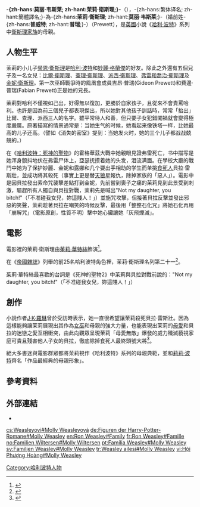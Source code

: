 {{in-universe|time=2014-09-25T05:48:56+00:00}}
{{noteTA
|T=zh-hans:莫丽·韦斯莱; zh-hant:茉莉·衛斯理;
|G1=哈利波特
}}

{{哈利·波特人物|
image= [[File:Molly_weasley_hppoa.jpg|200px]]<br><small>[[茱莉·華特絲|茱莉·華特絲]]在《{{哈利波特1}}》饰演茉莉·衛斯理</small>|
bgcolor=Red|
fgcolor=#000|
名字=-{莫丽·韦斯莱}-<br>-{茉莉·衛斯理}-|
gender=[[女性|女性]]|
hair=紅色|
eyes=咖啡色|
house=[[葛來分多|葛來分多]]|
blood=純血|
loyalty=[[鳳凰會|鳳凰會]]|
portrayer=[[茱莉·華特絲|茱莉·華特絲]]|
voice ={{flagicon|ROC}}[[呂佩玉|呂佩玉]]（[[國语|國语]][[配音|配音]]）<br/>{{flagicon|CHN}}[[俞红|俞红]]→[[王建新|王建新]]→[[章海红|章海红]]（[[官话|官话]][[配音|配音]]）|
appearance=《{{哈利波特1}}》
}}

'''-{zh-hans:莫丽·韦斯莱; zh-hant:茉莉·衛斯理;}-'''（{{lang-en|Molly Weasley}}），-{zh-hans:繁体译名; zh-hant:簡體譯名;}-為-{zh-hans:'''茉莉·衛斯理'''; zh-hant:'''莫丽·韦斯莱''';}-（婚前姓-{zh-hans:'''普威特'''; zh-hant:'''普瑞''';}-）（Prewett），是[[英國|英國]]小說《[[哈利·波特|哈利·波特]]》系列中[[衛斯理家族|衛斯理家族]]的母親。

==人物生平==
茉莉的小儿子[[榮恩·衛斯理|榮恩·衛斯理]]是[[哈利·波特_(小說角色)|哈利·波特]]和[[妙麗·格蘭傑|妙麗·格蘭傑]]的好友。除此之外還有五個兒子及一名女兒：[[比爾·衛斯理|比爾·衛斯理]]、[[查理·衛斯理_(小說角色)|查理·衛斯理]]、[[派西·衛斯理|派西·衛斯理]]、[[弗雷和喬治·衛斯理|弗雷和喬治·衛斯理]]及[[金妮·衛斯理|金妮·衛斯理]]。第一次巫師戰爭時的鳳凰會成員吉昂·普瑞(Gideon Prewett)和費邊·普瑞(Fabian Prewett)正是她的兄長。

茉莉對哈利不僅視如己出，好得無以復加，更勝於自家孩子，且從來不會責罵哈利。也許是因為前三個兒子都表現傑出，所以她對其他孩子訓話時，常常「抬出」比爾、查理、派西三人的名字。雖平常待人和善，但只要子女犯錯闖禍就會變得極度嚴厲。原著描寫的情景通常是：当她生气的时候，她看起来像铁塔一样，比她最高的儿子还高。（譬如《消失的密室》提到：当她发火时，她的三个儿子都战战兢兢的。）

在《[[哈利波特：死神的聖物|哈利波特：死神的聖物]]》的霍格華茲大戰中她親眼見證弗雷死亡，书中描写是她浑身颤抖地伏在弗雷尸体上，亞瑟抚摸着她的头发，泪流满面。在學校大廳的戰鬥中她为了保护妙麗、金妮和露娜和几个要出手相助的学生而单挑[[食死人|食死人]]貝拉·雷斯壯，並成功將其殺死（事實上更是替[[天狼星·布萊克|天狼星]]報仇，除掉家族的「惡人」）。電影中是因貝拉發出索命咒襲擊差點打到金妮，先前嘗到喪子之痛的茉莉見到此景受到刺激，驅趕所有人獨自與貝拉對戰，茉莉先是喊出"Not my daughter, you bitch!"（「不准碰我女兒，妳這賤人！」）並施咒攻擊，但接著貝拉反擊並發出邪惡的笑聲，茉莉趁著貝拉在嘲笑的時候反擊，最後用「整整石化咒」將她石化再用「崩解咒」（電影原創，性質不明）擊中她心臟讓她「灰飛煙滅」。

==電影==
電影裡的茉莉·衛斯理由[[茱莉·華特絲|茱莉·華特絲]]飾演<ref>{{Cite web|url=http://www.imdb.com/character/ch0001009/|title=Mrs. Molly Weasley (Character)|accessdate=2018-05-12|publisher=IMDB|archiveurl=https://web.archive.org/web/20170406013642/http://www.imdb.com/character/ch0001009/|archivedate=2017-04-06}}</ref>。

在《[[帝國雜誌|帝國雜誌]]》列舉的前25名哈利波特角色裡，茉莉·衛斯理名列第二十一<ref>{{Cite web|url=https://www.empireonline.com/movies/features/greatest-harry-potter-characters/|title=The 25 Greatest Harry Potter Characters|accessdate=2018-05-12|work=Empire|language=en|archive-date=2018-08-01|archive-url=https://web.archive.org/web/20180801122239/https://www.empireonline.com/movies/features/greatest-harry-potter-characters/|dead-url=no}}</ref>。

茱莉·華特絲最喜歡的台詞是《死神的聖物2》中茉莉與貝拉對戰前說的："Not my daughter, you bitch!"（「不准碰我女兒，妳這賤人！」）

==創作==
小說作者[[J·K·羅琳|J·K·羅琳]]曾於受訪時表示，她一直很希望讓茉莉殺死貝拉·雷斯壯。因為這樣能夠讓茉莉展現出其作為[[女巫|女巫]]和母親的強大力量，也能表現出茉莉的[[母愛|母愛]]和貝拉的迷戀之愛互相衝突，由此向觀眾呈現茉莉「母愛無敵」爆發的威力殲滅藐視家庭可貴且殘害他人子女的貝拉，徹底除掉食死人最終頭號大將<ref>{{Cite news|url=http://www.the-leaky-cauldron.org/2007/10/20/j-k-rowling-at-carnegie-hall-reveals-dumbledore-is-gay-neville-marries-hannah-abbott-and-scores-more|title=J. K. Rowling at Carnegie Hall Reveals Dumbledore is Gay; Neville Marries Hannah Abbott, and Much More|author=|date=2007-10-20|newspaper=The-Leaky-Cauldron.org|accessdate=2018-05-12|language=en-US|archive-date=2009-05-22|archive-url=https://web.archive.org/web/20090522133236/http://popwatch.ew.com/popwatch/2007/10/rowling-outs-du.html|dead-url=no}}</ref>。

絕大多書迷與電影群眾都將茉莉視作《哈利波特》系列的母親典範，並和[[莉莉·波特|莉莉·波特]]齊名「作品最經典的母親形象」。
==參考資料==
<references />

==外部連結==
*{{Imdb character|0001009}}{{en}}

[[Category:哈利波特人物|Category:哈利波特人物]]
{{harrypotter}}

[[cs:Weasleyovi#Molly_Weasleyová|cs:Weasleyovi#Molly Weasleyová]]
[[de:Figuren_der_Harry-Potter-Romane#Molly_Weasley|de:Figuren der Harry-Potter-Romane#Molly Weasley]]
[[en:Ron_Weasley#Family|en:Ron Weasley#Family]]
[[fr:Ron_Weasley#Famille|fr:Ron Weasley#Famille]]
[[no:Familien_Wiltersen#Molly_Wiltersen|no:Familien Wiltersen#Molly Wiltersen]]
[[pt:Família_Weasley#Molly_Weasley|pt:Família Weasley#Molly Weasley]]
[[sv:Familjen_Weasley#Molly_Weasley|sv:Familjen Weasley#Molly Weasley]]
[[tr:Weasley_ailesi#Molly_Weasley|tr:Weasley ailesi#Molly Weasley]]
[[vi:Hội_Phượng_Hoàng#Molly_Weasley|vi:Hội Phượng Hoàng#Molly Weasley]]